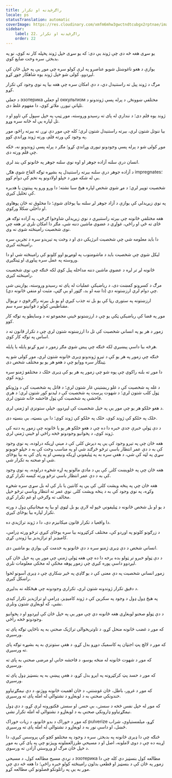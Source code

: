 ```yaml
---
title: راګرځېدنه او تکرار
locale: ps
statusTranslation: automatic
coverImage: https://res.cloudinary.com/xmfm6mhw3gwctndtcubgx2rptnae/image/upload/v1741354419/small_cover_la_gran_rebelion_28716e29d2.webp
sidebar:
    label: 22. راګرځېدنه او تکرار
    order: 22
---
```

يو سړی هغه څه دی چې ژوند یې دی: که یو سړی خپل ژوند پخپله کار نه کوي، نو په بدبختۍ سره وخت ضایع کوي.

یوازې د هغو ناغوښتل شویو عناصرو په لرې کولو سره چې موږ یې په خپل ځان کې لېږدوو، کولی شو خپل ژوند یوه شاهکار جوړ کړو.

مرګ د ژوند پیل ته راستنیدل دي، د دې امکان سره چې هغه بیا په نوي وجود کې تکرار کړو.

د جعلي эзотерика او جعلي оккультизм مختلفې ښوونځۍ د پرله پسې ژوندونو د تلپاتې تیورۍ ملاتړ کوي، دا مفهوم غلط دی.

ژوند یوه فلم دی؛ د نندارې له پای ته رسیدو وروسته، موږ ټیپ په خپل سپول کې تاوو او د تل لپاره یې له ځانه سره وړو.

بیا ننوتل شتون لري، بیرته راستنیدل شتون لري؛ کله چې موږ دې نړۍ ته بیرته راځو، موږ په وجود کې ورته فلم، ورته ژوند وړاندې کوو.

موږ کولی شو د پرله پسې وجودونو تیوری وړاندې کړو؛ مګر د پرله پسې ژوندونو نه، ځکه چې فلم ورته دی.

انسان درې سلنه آزاده جوهر او اوه نوي سلنه جوهر په ځانونو کې بند لري.

د آزاده جوهر درې سلنه بیرته راستنیدل په بشپړه توګه القاح شوې هګۍ impregnates؛ بې له شکه موږ د خپلو اولادونو په تخم کې دوام کوو.

شخصیت توپیر لري؛ د مړ شوي شخص لپاره هیڅ سبا نشته؛ دا ورو ورو په پینتون یا هدیره کې تحلیل کیږي.

په نوي زیږیدلي کې یوازې د آزاد جوهر لږ سلنه بیا یوځای شوې؛ دا مخلوق ته ځان پوهاوی او داخلي ښکلا ورکوي.

هغه مختلفې ځانونه چې بیرته راستنیږي د نوي زیږیدلي شاوخوا ګرځي، په آزاده توګه هر ځای ته ځي او راځي، غواړي د عضوي ماشین دننه شي، مګر دا امکان نلري تر هغه چې نوی شخصیت رامینځته شوی نه وي.

دا باید معلومه شي چې شخصیت انرژيکي دی او د وخت په تیریدو سره د تجربې سره رامینځته کیږي.

لیکل شوي چې شخصیت باید د ماشومتوب په لومړیو اوو کلونو کې رامینځته شي او دا وروسته په عمل سره پیاوړی او ټینګیږي.

ځانونه لږ تر لږه د عضوي ماشین دننه مداخله پیل کوي لکه څنګه چې نوی شخصیت رامینځته کیږي.

مرګ د کسرونو کمښت دی، د ریاضیکي عملیات له پای ته رسیدو وروسته، یوازینی شی چې دوام لري ارزښتونه دي (دا ښه او بد، ګټور او بې ګټې، مثبت او منفي ځانونه دي).

ارزښتونه په ستوری رڼا کې یو بل ته جذب کیږي او یو بل بیرته راګرځوي د نړیوال مقناطیس کولو د قوانینو سره سم.

موږ په فضا کې ریاضیکي ټکي یو چې د ارزښتونو ځینې مجموعو ته د وسایطو په توګه کار کوو.

زموږ د هر یو په انساني شخصیت کې تل دا ارزښتونه شتون لري چې د تکرار قانون ته د اساس په توګه کار کوي.

هرڅه بیا داسې پیښیږي لکه څنګه چې پیښ شوي مګر زموږ د تیرو کړنو پایله یا پایله.

څنګه چې زموږ په هر یو کې د تیرو ژوندونو ډیری ځانونه شتون لري، موږ کولی شو په ټینګار سره ووایو چې د هغو هر یو یو مختلف شخص دی.

دا موږ ته بلنه راکوي چې پوه شو چې زموږ په هر یو کې ډیری خلک د مختلفو ژمنو سره ژوند کوي.

د غله په شخصیت کې د غلو ریښتینې غار شتون لري؛ د قاتل په شخصیت کې د وژونکو ټول کلب شتون لري؛ د شهوت پرست په شخصیت کې د لیدنو کور شتون لري؛ د هرې فاحشې په شخصیت کې ټول فاحشه خانه شتون لري.

د هغو خلکو هر یو چې موږ یې په خپل شخصیت کې لېږدوو، خپلې ستونزې او ژمنې لري.

خلک په خلکو کې ژوند کوي، خلک په خلکو کې ژوند کوي؛ دا بې بنسټه، بې بنسټه دی.

د دې ټولې خبرې جدي خبره دا ده چې د هغو خلکو هر یو یا ځانونه چې زموږ په دننه کې ژوند کوي، د پخوانیو وجودونو څخه راځي او ځینې ژمنې لري.

هغه ځان چې په تیرو وجود کې یې په دېرش کلنۍ کې د مینې اړیکه درلوده، په نوي وجود کې به د دې عمر انتظار باسي ترڅو څرګند شي او په مناسب وخت کې به د خپلو خوبونو سړي په لټه کې شي، د هغې سره به په ټیلیفوني اړیکه ونیسي او په پای کې به بیا یوځای شي او صحنه به تکرار شي.

هغه ځان چې په څلویښت کلنۍ کې یې د مادي مالونو په اړه شخړه درلوده، په نوي وجود کې به د دې عمر انتظار باسي ترڅو ورته کیسه تکرار کړي.

هغه ځان چې په پنځه ویشت کلنۍ کې یې په کانتین یا بار کې له بل سړي سره شخړه وکړه، په نوي وجود کې به د پنځه ویشت کلنۍ نوي عمر ته انتظار وباسي ترڅو خپل مخالف ته وګرځي او غم تکرار کړي.

د یو او بل شخص ځانونه د ټیلیفوني څپو له لارې یو بل لټوي او بیا په میخانیکي ډول د ورته تکرار لپاره بیا یوځای کیږي.

دا واقعیا د تکرار قانون میکانیزم دی، دا د ژوند تراژیدي ده.

د زرګونو کلونو په اوږدو کې، مختلف کرکټرونه بیا سره یوځای کیږي ترڅو ورته ډرامې، کامیډیز او تراژیدیز بیا ژوندۍ کړي.

انساني شخص د دې ډیری ژمنو سره د دې ځانونو په خدمت کې یوازې یو ماشین دی.

د دې ټولو خبرو تر ټولو بده برخه دا ده چې هغه ټولې ژمنې چې موږ یې په خپل ځان کې لېږدوو داسې پوره کیږي چې زموږ پوهه مخکې له مخکې معلومات نلري.

زموږ انساني شخصیت په دې معنی کې د یو ګاډي په څیر ښکاري چې د ډیری آسونو لخوا راښکل کیږي.

د دقیق تکرار ژوندونه شتون لري، تکراري وجودونه چې هیڅکله نه بدلیږي.

په هیڅ ډول ډول د وجود په سکرین کې د ژوند کامیډیز، ډرامې او تراژیدیز تکرار کیدی نشي، که لوبغاړي شتون ونلري.

د دې ټولو صحنو لوبغاړي هغه ځانونه دي چې موږ یې په خپل ځان کې لېږدوو او د پخوانیو وجودونو څخه راځي.

که موږ د غضب ځانونه منحل کړو، د تاوتریخوالی تراژیک صحنې به په ناڅاپي توګه پای ته ورسیږي.

که موږ د لالچ پټ اجنټان په کاسمیک دوړو بدل کړو، د هغې ستونزې به په بشپړه توګه پای ته ورسیږي.

که موږ د شهوت ځانونه له منځه یوسو، د فاحشه خانې او مرضی صحنې به پای ته ورسیږي.

که موږ د حسد پټ کرکټرونه په ایرو بدل کړو، د هغې پیښې به په بنسټیز ډول پای ته ورسیږي.

که موږ د غرور، باطل، ځان غوښتنې، د ځان اهمیت ځانونه ووژنو، د دې نیمګړتیاوو خندونکي صحنې به د لوبغاړو د نشتوالي له امله پای ته ورسیږي.

که موږ له خپل نفس څخه د سستۍ، بې حسۍ او سستۍ فکتورونه لرې کړو، د دې ډول نیمګړتیاوو ډارونکي صحنې به د لوبغاړو د نشتوالي له امله تکرار نشي.

که موږ د خوراک د بدو ځانونو، د زیات خوراک pulverize کړو، میلمستیاوې، شراب څښل، او داسې نور به د لوبغاړو د نشتوالي له امله پای ته ورسیږي.

څنګه چې دا ډیری ځانونه په بدبختۍ سره د وجود په مختلفو کچو کې پروسس کیږي، دا اړینه ده چې د دوی لاملونه، اصل او د مسیحي طرزالعملونه وپیژنو چې په پای کې به موږ د خپل ځان مرګ او وروستي آزادۍ ته ورسوي.

د نږدې مسیح مطالعه کول، د مسیحي эзотерика مطالعه کول بنسټیز دي کله چې دا زموږ په ځان کې د بنسټیز او قطعي بدلون رامینځته کولو خبره راځي؛ دا هغه څه دي چې موږ به یې په راتلونکو فصلونو کې مطالعه کړو.

